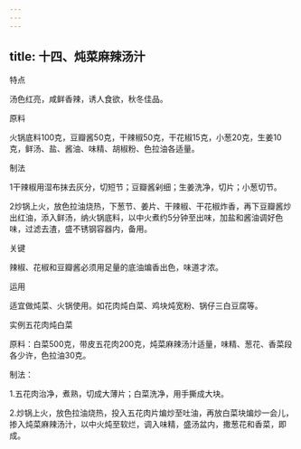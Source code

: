 ```yaml
---
---
---
```

title: 十四、炖菜麻辣汤汁
---






特点

汤色红亮，咸鲜香辣，诱人食欲，秋冬佳品。

原料

火锅底料100克，豆瓣酱50克，干辣椒50克，干花椒15克，小葱20克，生姜10克，鲜汤、盐、酱油、味精、胡椒粉、色拉油各适量。

制法

1干辣椒用湿布抹去灰分，切短节；豆瓣酱剁细；生姜洗净，切片；小葱切节。

2炒锅上火，放色拉油烧热，下葱节、姜片、干辣椒、干花椒炸香，再下豆瓣酱炒出红油，添入鲜汤，纳火锅底料，以中火煮约5分钟至出味，加盐和酱油调好色味，过滤去渣，盛不锈钢容器内，备用。



关键

辣椒、花椒和豆瓣酱必须用足量的底油煸香出色，味道才浓。

运用

适宜做炖菜、火锅使用。如花肉炖白菜、鸡块炖宽粉、锅仔三白豆腐等。

实例五花肉炖白菜

原料：白菜500克，带皮五花肉200克，炖菜麻辣汤汁适量，味精、葱花、香菜段各少许，色拉油30克。

制法：

1.五花肉治净，煮熟，切成大薄片；白菜洗净，用手撕成大块。

2.炒锅上火，放色拉油烧热，投入五花肉片煸炒至吐油，再放白菜块煸炒一会儿，掺入炖菜麻辣汤汁，以中火炖至软烂，调入味精，盛汤盆内，撒葱花和香菜，即成。